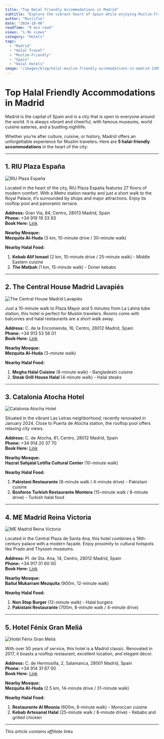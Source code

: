 ```yaml
---
title: "Top Halal Friendly Accommodations in Madrid"
subtitle: "Explore the vibrant heart of Spain while enjoying Muslim-friendly stays and halal food nearby"
author: "Muslifie"
date: "2024-10-06"
readTime: "9 min read"
views: "1.9k views"
category: "Hotels"
tags:
  - "Madrid"
  - "Halal Travel"
  - "Muslim-Friendly"
  - "Spain"
  - "Halal Hotels"
image: "/images/blog/halal-muslim-friendly-accomodations-in-madrid-130939.webp"
---
```


# Top Halal Friendly Accommodations in Madrid

Madrid is the capital of Spain and is a city that is open to everyone around the world. It is always vibrant and cheerful, with famous museums, world cuisine eateries, and a bustling nightlife.

Whether you’re after culture, cuisine, or history, Madrid offers an unforgettable experience for Muslim travelers. Here are **5 halal-friendly accommodations** in the heart of the city:

---

## 1. RIU Plaza España

![RIU Plaza España](/images/blog/438946664_600x600.webp)

Located in the heart of the city, RIU Plaza España features 27 floors of modern comfort. With a Metro station nearby and just a short walk to the Royal Palace, it’s surrounded by shops and major attractions. Enjoy its rooftop pool and panoramic terrace.

**Address:** Gran Vía, 84, Centro, 28013 Madrid, Spain  
**Phone:** +34 919 19 33 93  
**Book Here:** [Link](https://agoda.tp.st/XBNA9Blw)

**Nearby Mosque:**  
**Mezquita Al-Huda** (3 km, 10-minute drive / 30-minute walk)

**Nearby Halal Food:**

1. **Kebab Alif Ismael** (2 km, 10-minute drive / 25-minute walk) - Middle Eastern cuisine
2. **The Matbah** (1 km, 15-minute walk) - Doner kebabs

---

## 2. The Central House Madrid Lavapiés

![The Central House Madrid Lavapiés](/images/blog/313837916_600x600.webp)

Just a 10-minute walk to Plaza Mayor and 5 minutes from La Latina tube station, this hotel is perfect for Muslim travelers. Rooms come with balconies and halal restaurants are a short walk away.

**Address:** C. de la Encomienda, 16, Centro, 28012 Madrid, Spain  
**Phone:** +34 913 53 56 01  
**Book Here:** [Link](https://agoda.tp.st/C28C2GKS)

**Nearby Mosque:**  
**Mezquita Al-Huda** (3-minute walk)

**Nearby Halal Food:**

1. **Megha Halal Cuisine** (8-minute walk) - Bangladeshi cuisine
2. **Steak Grill House Halal** (4-minute walk) - Halal steaks

---

## 3. Catalonia Atocha Hotel

![Catalonia Atocha Hotel](/images/blog/17177663_600x600.webp)

Situated in the vibrant Las Letras neighborhood, recently renovated in January 2024. Close to Puerta de Atocha station, the rooftop pool offers relaxing city views.

**Address:** C. de Atocha, 81, Centro, 28012 Madrid, Spain  
**Phone:** +34 914 20 37 70  
**Book Here:** [Link](https://agoda.tp.st/8xooISH0)

**Nearby Mosque:**  
**Hazrat Sahjalal Lotifia Cultural Center** (10-minute walk)

**Nearby Halal Food:**

1. **Pakistani Restaurante** (8-minute walk / 4-minute drive) - Pakistani cuisine
2. **Bosforos Turkish Restaurante Montera** (15-minute walk / 8-minute drive) - Turkish halal food

---

## 4. ME Madrid Reina Victoria

![ME Madrid Reina Victoria](/images/blog/4dc64c0bc1934531496ca6ba010654b3_600x600.webp)

Located in the Central Plaza de Santa Ana, this hotel combines a 19th-century palace with a modern façade. Enjoy proximity to cultural hotspots like Prado and Thyssen museums.

**Address:** Pl. de Sta. Ana, 14, Centro, 28012 Madrid, Spain  
**Phone:** +34 917 01 60 00  
**Book Here:** [Link](https://agoda.tp.st/fEp3PZi1)

**Nearby Mosque:**  
**Baitul Mukarram Mezquita** (900m, 12-minute walk)

**Nearby Halal Food:**

1. **Non Stop Burger** (12-minute walk) - Halal burgers
2. **Pakistani Restaurante** (700m, 8-minute walk / 4-minute drive)

---

## 5. Hotel Fénix Gran Meliá

![Hotel Fénix Gran Meliá](/images/blog/056b9d1def2d6c898d8466db079be6a7_600x600.webp)

With over 50 years of service, this hotel is a Madrid classic. Renovated in 2017, it boasts a rooftop restaurant, excellent location, and elegant décor.

**Address:** C. de Hermosilla, 2, Salamanca, 28001 Madrid, Spain  
**Phone:** +34 914 31 67 00  
**Book Here:** [Link](https://agoda.tp.st/QiCuRLFA)

**Nearby Mosque:**  
**Mezquita Al-Huda** (2.5 km, 14-minute drive / 31-minute walk)

**Nearby Halal Food:**

1. **Restaurante Al Mounia** (600m, 8-minute walk) - Moroccan cuisine
2. **Kebab Artesanal Halal** (25-minute walk / 8-minute drive) - Kebabs and grilled chicken

---

_This article contains affiliate links_
